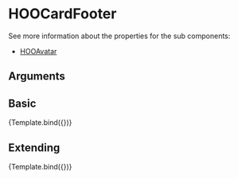 
<Meta title="Components/Cards/Document Card/Elements/HOOCardFooter" component={HOOCardFooter} />

# HOOCardFooter

See more information about the properties for the sub components:

- [HOOAvatar](?path=/docs/atoms-avatar-hooavatar--standard-32-px)

## Arguments

<ArgTypes of={HOOCardFooter} />



## Basic
<Canvas>
  <Story 
    name="Basic"
    args = { 
      { avatarImage: "https://lab.n8d.studio/htwoo/htwoo-core/images/mug-shots/astronaut-mugshot-001.jpg", avatarImageAlt: "Kitten", avatarImageSize: HOOAvatarSize.Px32, name: "Kitten King", modified: "Dec 1, 2021" }
    }>
    {Template.bind({})}
  </Story>
</Canvas>

## Extending
<Canvas>
  <Story 
    name="Extending"
    args = { 
     { avatarImage: "https://lab.n8d.studio/htwoo/htwoo-core/images/mug-shots/astronaut-mugshot-001.jpg", avatarImageAlt: "Kitten", avatarImageSize: HOOAvatarSize.Px32, name: "Kitten King", modified: "Dec 1, 2021", rootElementAttributes: { style: { backgroundColor: "pink" } }}
    }>
    {Template.bind({})}
  </Story>
</Canvas>
